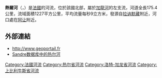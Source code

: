 {{noteTA
|G1=法国地名
|G2=单位
}}
{{Infobox river
| name              = 熱爾河
| naive_name        = Gers 
| image             = FR-32-Auch01.JPG
| image_caption     = 流经[[欧什|欧什]]的熱爾河
| map               = Gers (rivière).png
| map_caption       = 熱爾河流域图
| source1_location  = [[拉讷默藏高原|拉讷默藏高原]]
| mouth_location    = [[加龍河|加龍河]]
| mouth_coordinates = {{coord|44|8|40|N|0|38|52|E|name=Garonne-Gers|display=inline,title}}
| progression       = {{RGaronne}}
| subdivision_type1 = [[世界政區索引|国家]]
| subdivision_name1 = {{FR}}
| length            = {{convert|175.4|km|mi|abbr=on}}
| source1_elevation = 
| discharge1_avg    = {{convert|7.06|m3/s|cuft/s|abbr=on}}
| basin_size        = {{convert|1227|km2|mi2|abbr=on}}
}}
'''熱爾河'''（{{lang-fr|Gers}}，{{IPA-fr|ʒɛʁ(s)|-|LL-Q150 (fra)-GrandCelinien-Gers.wav}}）是[[法國|法國]]的河流，位於該國北部，屬於[[加龍河|加龍河]]的左支流，河道全長175.4公里，流域面積1227平方公里，平均流量每秒9立方米，發源自[[拉讷默藏|拉讷默藏]]附近，河口處在[[阿让|阿让]]附近。

==外部連結==
*http://www.geoportail.fr {{Wayback|url=http://www.geoportail.fr/ |date=20101215171356 }}
*[http://sandre.eaufrance.fr/app/chainage/courdo/htm/O6--0250.php?cg=O6--0250 Sandre数据库中的热尔河]

{{France-geo-stub}}
[[Category:法國河流|Category:法國河流]]
[[Category:热尔省河流|Category:热尔省河流]]
[[Category:洛特-加龙省河流|Category:洛特-加龙省河流]]
[[Category:上比利牛斯省河流|Category:上比利牛斯省河流]]